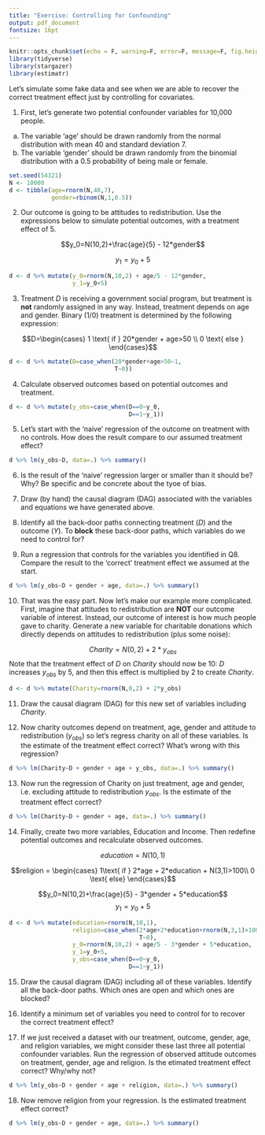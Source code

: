 ```yaml
---
title: "Exercise: Controlling for Confounding"
output: pdf_document
fontsize: 16pt
---
```


```r
knitr::opts_chunk$set(echo = F, warning=F, error=F, message=F, fig.height=3, fig.width=3, include=F)
library(tidyverse)
library(stargazer)
library(estimatr)
```

Let's simulate some fake data and see when we are able to recover the correct treatment effect just by controlling for covariates. 

1. First, let's generate two potential confounder variables for 10,000 people. 
(a) The variable 'age' should be drawn randomly from the normal distribution with mean 40 and standard deviation 7.
(b) The variable 'gender' should be drawn randomly from the binomial distribution with a 0.5 probability of being male or female.

```r
set.seed(54321)
N <- 10000
d <- tibble(age=rnorm(N,40,7),
            gender=rbinom(N,1,0.5))
```

2. Our outcome is going to be attitudes to redistribution. Use the expressions below to simulate potential outcomes, with a treatment effect of 5.

$$y_0=N(10,2)+\frac{age}{5} - 12*gender$$ 

$$y_1=y_0+5$$

```r
d <- d %>% mutate(y_0=rnorm(N,10,2) + age/5 - 12*gender,
                  y_1=y_0+5)
```

3. Treatment $D$ is receiving a government social program, but treatment is **not** randomly  assigned in any way. Instead, treatment depends on age and gender. Binary (1/0) treatment is determined by the following expression:

$$D=\begin{cases}
1 \text{ if } 20*gender + age>50 \\ 
0 \text{ else }
\end{cases}$$

```r
d <- d %>% mutate(D=case_when(20*gender+age>50~1,
                              T~0))
```

4. Calculate observed outcomes based on potential outcomes and treatment.

```r
d <- d %>% mutate(y_obs=case_when(D==0~y_0,
                                  D==1~y_1))
```

5. Let's start with the 'naive' regression of the outcome on treatment with no controls. How does the result compare to our assumed treatment effect? 

```r
d %>% lm(y_obs~D, data=.) %>% summary()
```

6. Is the result of the 'naive' regression larger or smaller than it should be? Why? Be specific and be concrete about the tyoe of bias.

7. Draw (by hand) the causal diagram (DAG) associated with the variables and equations we have generated above. 

8. Identify all the back-door paths connecting treatment ($D$) and the outcome ($Y$). To **block** these back-door paths, which variables do we need to control for?

9. Run a regression that controls for the variables you identified in Q8. Compare the result to the 'correct' treatment effect we assumed at the start.

```r
d %>% lm(y_obs~D + gender + age, data=.) %>% summary()
```

10. That was the easy part. Now let's make our example more complicated. First, imagine that attitudes to redistribution are **NOT** our outcome variable of interest. Instead, our outcome of interest is how much people gave to charity. Generate a new variable for charitable donations which directly depends on attitudes to redistribution (plus some noise):

$$Charity=N(0,2) + 2*y_{obs}$$
Note that the treatment effect of $D$ on $Charity$ should now be 10: $D$ increases $y_{obs}$ by 5, and then this effect is multiplied by 2 to create $Charity$.

```r
d <- d %>% mutate(Charity=rnorm(N,0,2) + 2*y_obs)
```

11. Draw the causal diagram (DAG) for this new set of variables including $Charity$.

12. Now charity outcomes depend on treatment, age, gender and attitude to redistribution ($y_{obs}$) so let's regress charity on all of these variables. Is the estimate of the treatment effect correct? What's wrong with this regression?

```r
d %>% lm(Charity~D + gender + age + y_obs, data=.) %>% summary()
```

13. Now run the regression of Charity on just treatment, age and gender, i.e. excluding attitude to redistribution $y_{obs}$. Is the estimate of the treatment effect correct?

```r
d %>% lm(Charity~D + gender + age, data=.) %>% summary()
```

14. Finally, create two more variables, Education and Income. Then redefine potential outcomes and recalculate observed outcomes.

$$education = N(10,1)$$

$$religion = \begin{cases}
1\text{ if } 2*age + 2*education + N(3,1)>100\\ 
0 \text{ else}
\end{cases}$$

$$y_0=N(10,2)+\frac{age}{5} - 3*gender + 5*education$$ 
$$y_1=y_0+5$$

```r
d <- d %>% mutate(education=rnorm(N,10,1),
                  religion=case_when(2*age+2*education+rnorm(N,3,1)>100~1,
                                     T~0),
                  y_0=rnorm(N,10,2) + age/5 - 3*gender + 5*education,
                  y_1=y_0+5,
                  y_obs=case_when(D==0~y_0,
                                  D==1~y_1))
```

15. Draw the causal diagram (DAG) including all of these variables. Identify all the back-door paths. Which ones are open and which ones are blocked?

16. Identify a minimum set of variables you need to control for to recover the correct treatment effect?

17. If we just received a dataset with our treatment, outcome, gender, age, and religion variables, we might consider these last three all potential confounder variables. Run the regression of observed attitude outcomes on treatment, gender, age and religion. Is the etimated treatment effect correct? Why/why not?

```r
d %>% lm(y_obs~D + gender + age + religion, data=.) %>% summary()
```

18. Now remove religion from your regression. Is the estimated treatment effect correct?

```r
d %>% lm(y_obs~D + gender + age, data=.) %>% summary()
```

